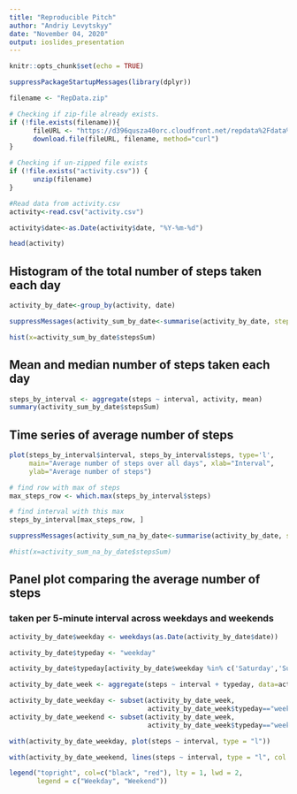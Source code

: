 ---
title: "Reproducible Pitch"
author: "Andriy Levytskyy"
date: "November 04, 2020"
output: ioslides_presentation
---

```{r setup, include=FALSE}
knitr::opts_chunk$set(echo = TRUE)

suppressPackageStartupMessages(library(dplyr))

filename <- "RepData.zip"

# Checking if zip-file already exists.
if (!file.exists(filename)){
      fileURL <- "https://d396qusza40orc.cloudfront.net/repdata%2Fdata%2Factivity.zip"
      download.file(fileURL, filename, method="curl")
}  

# Checking if un-zipped file exists
if (!file.exists("activity.csv")) { 
      unzip(filename) 
}

#Read data from activity.csv
activity<-read.csv("activity.csv")

activity$date<-as.Date(activity$date, "%Y-%m-%d")

head(activity)
```

## Histogram of the total number of steps taken each day

```{r echo=FALSE}
activity_by_date<-group_by(activity, date)

suppressMessages(activity_sum_by_date<-summarise(activity_by_date, stepsSum=sum(steps)))

hist(x=activity_sum_by_date$stepsSum)

```

## Mean and median number of steps taken each day

```{r }
steps_by_interval <- aggregate(steps ~ interval, activity, mean)
summary(activity_sum_by_date$stepsSum)

```

## Time series of average number of steps

```{r}
plot(steps_by_interval$interval, steps_by_interval$steps, type='l', 
     main="Average number of steps over all days", xlab="Interval", 
     ylab="Average number of steps")
```
```{r echo=FALSE}
# find row with max of steps
max_steps_row <- which.max(steps_by_interval$steps)

# find interval with this max
steps_by_interval[max_steps_row, ]

suppressMessages(activity_sum_na_by_date<-summarise(activity_by_date, stepsSum=sum(steps, na.rm = TRUE)))

#hist(x=activity_sum_na_by_date$stepsSum)

```

## Panel plot comparing the average number of steps
### taken per 5-minute interval across weekdays and weekends

```{r echo=FALSE}
activity_by_date$weekday <- weekdays(as.Date(activity_by_date$date))

activity_by_date$typeday <- "weekday"

activity_by_date$typeday[activity_by_date$weekday %in% c('Saturday','Sunday')] <- "weekend"

activity_by_date_week <- aggregate(steps ~ interval + typeday, data=activity_by_date, mean)

activity_by_date_weekday <- subset(activity_by_date_week, 
                                   activity_by_date_week$typeday=="weekday")
activity_by_date_weekend <- subset(activity_by_date_week, 
                                   activity_by_date_week$typeday=="weekend")

with(activity_by_date_weekday, plot(steps ~ interval, type = "l"))

with(activity_by_date_weekend, lines(steps ~ interval, type = "l", col = "red"))

legend("topright", col=c("black", "red"), lty = 1, lwd = 2, 
       legend = c("Weekday", "Weekend"))

```
